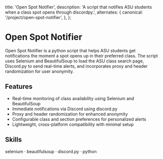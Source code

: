   title: 'Open Spot Notifier',
  description: 'A script that notifies ASU students when a class spot opens through discordpy.',
  alternates: {
    canonical: '/project/open-spot-notifier',
  },
};

<Cover
  src="https://res.cloudinary.com/dnt3ngxyp/image/upload/v1748333342/Image_5-27-25_at_1.37_PM_oopu6t.jpg"
  alt="Image from the movie Alien - from cosmos.com"
  caption="email me for access :)"
/>



# Open Spot Notifier

Open Spot Notifier is a python script that helps ASU students get notifications the moment a spot opens up in their preferred class. The script uses Selenium and BeautifulSoup to load the ASU class search page, Discord.py to send real-time alerts, and incorporates proxy and header randomization for user anonymity.

## Features

- Real-time monitoring of class availability using Selenium and BeautifulSoup
- Immediate notifications via Discord using discord.py
- Proxy and header randomization for enhanced anonymity
- Configurable class and section preferences for personalized alerts
- Lightweight, cross-platform compatibility with minimal setup



## Skills

selenium &middot; beautifulsoup &middot; discord.py &middot; python
